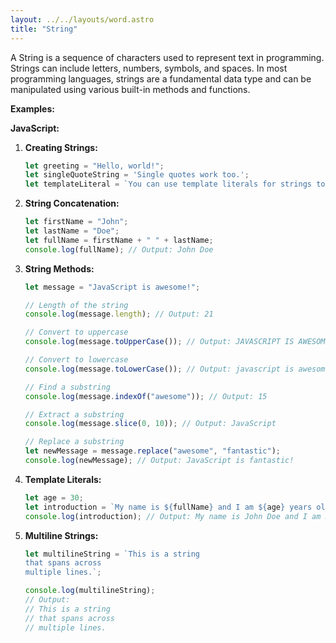 ```yaml
---
layout: ../../layouts/word.astro
title: "String"
---
```

A String is a sequence of characters used to represent text in programming. Strings can include letters, numbers, symbols, and spaces. In most programming languages, strings are a fundamental data type and can be manipulated using various built-in methods and functions.

**Examples:**

**JavaScript:**

1. **Creating Strings:**
   ```javascript
   let greeting = "Hello, world!";
   let singleQuoteString = 'Single quotes work too.';
   let templateLiteral = `You can use template literals for strings too.`;
   ```

2. **String Concatenation:**
   ```javascript
   let firstName = "John";
   let lastName = "Doe";
   let fullName = firstName + " " + lastName;
   console.log(fullName); // Output: John Doe
   ```

3. **String Methods:**
   ```javascript
   let message = "JavaScript is awesome!";
   
   // Length of the string
   console.log(message.length); // Output: 21
   
   // Convert to uppercase
   console.log(message.toUpperCase()); // Output: JAVASCRIPT IS AWESOME!
   
   // Convert to lowercase
   console.log(message.toLowerCase()); // Output: javascript is awesome!
   
   // Find a substring
   console.log(message.indexOf("awesome")); // Output: 15
   
   // Extract a substring
   console.log(message.slice(0, 10)); // Output: JavaScript
   
   // Replace a substring
   let newMessage = message.replace("awesome", "fantastic");
   console.log(newMessage); // Output: JavaScript is fantastic!
   ```

4. **Template Literals:**
   ```javascript
   let age = 30;
   let introduction = `My name is ${fullName} and I am ${age} years old.`;
   console.log(introduction); // Output: My name is John Doe and I am 30 years old.
   ```

5. **Multiline Strings:**
   ```javascript
   let multilineString = `This is a string
   that spans across
   multiple lines.`;
   
   console.log(multilineString);
   // Output:
   // This is a string
   // that spans across
   // multiple lines.
   ```